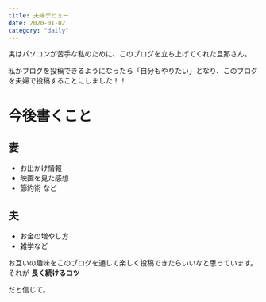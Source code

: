 ```yaml
---
title: 夫婦デビュー
date: 2020-01-02
category: "daily"
---
```


実はパソコンが苦手な私のために、このブログを立ち上げてくれた旦那さん。

私がブログを投稿できるようになったら「自分もやりたい」となり、このブログを夫婦で投稿することにしました！！

# 今後書くこと

## 妻

- お出かけ情報
- 映画を見た感想
- 節約術 など


## 夫

- お金の増やし方
- 雑学など


お互いの趣味をこのブログを通して楽しく投稿できたらいいなと思っています。それが <span style="font-weight:bold">長く続けるコツ</span>

だと信じて。




